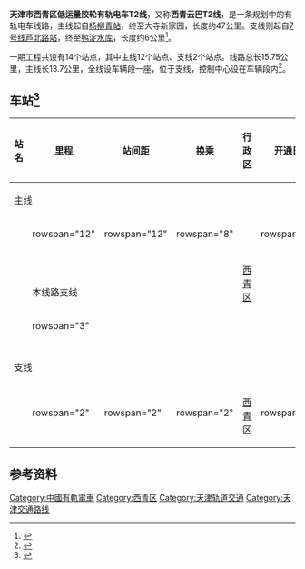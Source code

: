 {{天津未来建设}}
{{Infobox rail system-route
| rail_name=天津市西青区低运量胶轮有轨电车T2线
| other_name=西青云巴T2线
|logo_filename=
| locale= {{CHN}}[[天津市|天津市]][[西青区|西青区]]
| service_type= [[胶轮有轨电车|胶轮有轨电车]]
| network=
| status=规划中
| stations=14（一期）<br/>（主线12个站点，支线2个站点）
| character=高架
| system_length=53公里<br/>（主线47公里，支线6公里）<br/>15.75公里（一期）<br/>（主线13.7公里，支线2.05公里）
| rollingstock=[[比亚迪|比亚迪]]“云巴”胶轮有轨电车
| begin_operation=
| ridership=
| time_first=
| time_last=
| owner=
| operator=
| route_map=
}}
'''天津市西青区低运量胶轮有轨电车T2线'''，又称'''西青云巴T2线'''，是一条规划中的有轨电车线路，主线起自[[杨柳青站|杨柳青站]]，终至大寺新家园，长度约47公里。支线则起自[[天津地铁7号线|7号线]][[芦北路站|芦北路站]]，终至[[鸭淀水库|鸭淀水库]]，长度约6公里<ref>{{cite web |author1=交通运输部 |title=[天津]“链”起西青区轨道交通接驳网 |url=http://news.sina.com.cn/o/2019-12-09/doc-iihnzahi6310360.shtml |website=新浪网 |accessdate=2019-12-09}}</ref>。

一期工程共设有14个站点，其中主线12个站点、支线2个站点。线路总长15.75公里，主线长13.7公里，全线设车辆段一座，位于支线，控制中心设在车辆段内<ref>{{cite web |author1=李文博 |author2=孙畅 |title=西青云巴T2线设站14座 串联南站与西青文化中心 |url=http://news.enorth.com.cn/system/2019/12/19/037870817.shtml |website=北方网 |accessdate=2019-12-19}}</ref>。

== 车站<ref>{{cite web |author1=《今晚报》 |title=走向示意图来了！西青区云巴T2线一期工程向你征求意见！ |url=https://new.qq.com/omn/20191218/20191218A0OJGW00.html |website=腾讯网 |accessdate=2019-12-18}}</ref> ==
{| class="wikitable"
|-
!站名
!里程
!站间距
!换乘
!行政区
!开通日期
!站台设计
!开门方向
|-
! colspan=8 |主线
|-style="border-top:3px solid ;"
|{{站|文化中心}}
|rowspan="12"{{N/A}}
|rowspan="12"{{N/A}}
|rowspan="8"{{N/A}}
|rowspan="12"|[[西青区|西青区]]
|rowspan="12"{{N/A}}
|rowspan="12"{{N/A}}
|rowspan="12"{{N/A}}
|-
|{{站|润杨道}}
|-
|{{站|泽杨道}}
|-
|{{站|京福公路}}
|-
|{{站|津静路}}
|-
|{{站|高泰路}}
|-
|{{站|安福道}}
|-
|{{站|知景道}}
|-
|{{站|杰盛里}}
|本线路支线
|-
|{{站|辛老路}}
|rowspan="3"{{N/A}}
|-
|{{站|枫雅道}}
|-
|{{站|南站}}
|-
! colspan=8 |支线
|-
|{{站|天华路}}
|rowspan="2"{{N/A}}
|rowspan="2"{{N/A}}
|rowspan="2"{{N/A}}
|rowspan="2"|[[西青区|西青区]]
|rowspan="2"{{N/A}}
|rowspan="2"{{N/A}}
|rowspan="2"{{N/A}}
|-
|{{站|锦盛里}}
|}
== 参考资料 ==
{{reflist}}

{{天津轨道交通}}
{{天津轨道交通车站列表}}
{{中华人民共和国有轨电车和轻轨}}

{{DEFAULTSORT: Tian}}
[[Category:中國有軌電車|Category:中國有軌電車]]
[[Category:西青区|Category:西青区]]
[[Category:天津轨道交通|Category:天津轨道交通]]
[[Category:天津交通路线|Category:天津交通路线]]